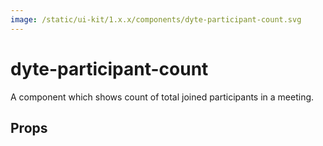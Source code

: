 ```yaml
---
image: /static/ui-kit/1.x.x/components/dyte-participant-count.svg
---
```


# dyte-participant-count

A component which shows count of total joined participants in a meeting.

## Props

<PropsTable of="dyte-participant-count" />
